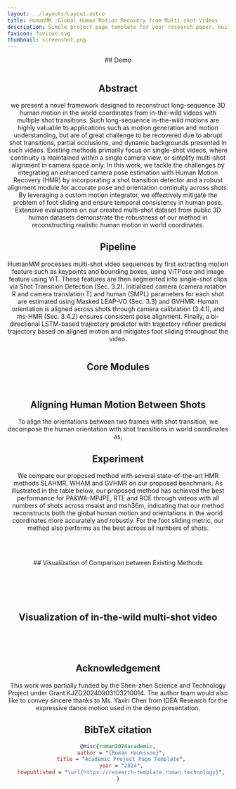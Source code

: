 ```yaml
---
layout: ../layouts/Layout.astro
title: HumanMM :Global Human Motion Recovery from Multi-shot Videos
description: Simple project page template for your research paper, built with Astro and Tailwind CSS
favicon: favicon.svg
thumbnail: screenshot.png
---
```











<Header
  title={frontmatter.title}
  authors={[
    {
      name: "Yuhong Zhang",
      url: "https://scholar.google.com/citations?user=oV7sxpYAAAAJ&hl=zh-CN",
      institution: "Tsinghua University",
      notes: ["*",],
    },
    {
      name: "Guanlin Wu",
      url: "https://guanlinwu123.github.io",
      institution: "Johns Hopkins University",
      notes: ["*",],
    },
    {
      name: "Ling-Hao Chen",
      url: "https://lhchen.top/",
      institution: "Tsinghua University, IDEA",
    },
    {
      name: "Zhuokai Zhao",
      url: "https://zhuokai-zhao.com/",
      institution: "University of Chicago",
    },
    {
      name: "Jing Lin",
      url: "https://jinglin7.github.io/",
      institution: "Tsinghua University",
    },
    {
      name: "Xiaoke Jiang",
      institution: "IDEA",
    },
    {
      name: "Jiamin Wu",
      institution: "IDEA",
    },
    {
      name: "Zhuoheng Li",
      institution: "HKU",
    },
    {
      name: "Hao Frank Yang",
      url: "https://www.haofrankyang.net",
      institution: "Johns Hopkins University",
    },
    {
      name: "Haoqian Wang",
      url: "https://www.sigs.tsinghua.edu.cn/whq_en/main.htm",
      institution: "Tsinghua University",
      notes: ["†"],
    },
    {
      name: "Lei Zhang",
      url: "https://www.leizhang.org/",
      institution: "IDEA",
      notes: ["†"],
    },
  ]}
  conference="CVPR 2025"
  notes={[
    {
      symbol: "*",
      text: "Equal Contribution",
    },
    {
      symbol: "†",
      text: "Corresponding Author",
    },
  ]}
  links={[
    {
      name: "arXiv",
      url: "",
      icon: "academicons:arxiv",
    },
    {
      name: "Dataset",
      url: "",
      icon: "academicons:arxiv",
    },
  ]}
  />





<HighlightedSection>
## Demo
<Figure
    caption="We present the first method capable of recovering globally consistent motion from multi-shot videos, maintaining cross-view motion coherence 
    across sequential video clips with continuous poses but varying camera angles. To support this task, we have constructed a dedicated benchmark containing 
    synchronized multi-view sequences. Our video demonstration showcases the proposed algorithm's performance through visual comparisons on both in-the-wild 
    footage and benchmark datasets."
  >
  <YouTubeVideo videoId="gG6QVITc82U" />
</Figure>
</HighlightedSection>
<Figure
    caption="Recovering a human motion from multi-shot videos. Top: We take two multi-shot table tennis game videos with shot transitions as input. We aim to recover two motions of two athletes (Long MA and Zhendong FAN) from two videos, respectively. The
first video is recorded by three shots (“①”, “②”, and “③” ), and the second one is recovered by two shots (“④” and “⑤” ). Bottom: We recover two motions (Long MA in green and Zhendong FAN in pink), different shots, and camera poses for each multi-shot video. The
recovered motion is aligned with the motion in the videos"
  >
    <Image source={teaser} altText="Pingpong." />
</Figure>
<HighlightedSection>

## Abstract

we present a novel framework designed to reconstruct long-sequence 3D human motion in the world coordinates from in-the-wild videos with multiple shot transitions. 
Such long-sequence in-the-wild motions are highly valuable to applications such as motion generation and motion understanding, but are of great challenge to be
recovered due to abrupt shot transitions, partial occlusions, and dynamic backgrounds presented in such videos. Existing methods primarily focus on single-shot videos,
where continuity is maintained within a single camera view, or simplify multi-shot alignment in camera space only. In this work, we tackle the challenges by integrating an enhanced camera pose estimation with Human Motion Recovery (HMR) by incorporating a shot transition detector and a robust alignment module for accurate pose and orientation continuity across shots. By leveraging a custom motion integrator, we effectively mitigate the problem of foot sliding and ensure temporal consistency in human pose. Extensive evaluations on our created multi-shot dataset from public 3D human datasets demonstrate the robustness of our method in reconstructing realistic human motion in world coordinates. 

</HighlightedSection>

## Pipeline

HumanMM processes multi-shot video sequences by first extracting motion feature such as keypoints and bounding boxes, using ViTPose and image feature using ViT. 
These features are then segmented into single-shot clips via Shot Transition Detection (Sec. 3.2). Initialized camera (camera rotation R and camera translation T) 
and human (SMPL) parameters for each shot are estimated using Masked LEAP-VO (Sec. 3.3) and GVHMR. Human orientation is aligned across shots through camera calibration
 (3.4.1), and ms-HMR (Sec. 3.4.2) ensures consistent pose alignment. Finally, a bi-directional LSTM-based trajectory predictor with trajectory refiner predicts trajectory based on aligned motion and mitigates foot sliding throughout the video.

<Figure
    caption="The System Overview of HumanMM."
  >
    <Image source={ms_pipeline} altText="Pingpong." />
</Figure>

## Core Modules

<TwoColumns>
  <Figure slot="left" caption="MS-HMR">
    <Image source={mshmr} altText="Pingpong." />
  </Figure>
  <Figure slot="right" caption="Orient Alignment Module">
    <Image source={oam} altText="Pingpong." />
  </Figure>
</TwoColumns>


<Figure>
  <YouTubeVideo slot="figure" videoId="8RB3PK8orVI" />
</Figure>

## Aligning Human Motion Between Shots

To align the orientations between two frames with shot transition, we decompose the human orientation with shot transitions in world 
coordinates as,

<LaTeX formula="\mathtt{R}(\Gamma_{\text{world}}) = \mathbf{R}_{\delta_{\text{cam}}} \mathtt{R}(\Gamma_{\text{view}})," />


## Experiment

We compare our proposed method with several state-of-the-art HMR methods SLAHMR, WHAM and GVHMR on our proposed benchmark. As illustrated in the table below, 
our proposed method has achieved the best performance for PA\&WA-MPJPE, RTE and ROE through videos with all numbers of shots across msaist and msh36m, indicating 
that our method reconstructs both the global human motion and orientations in the world coordinates more accurately and robustly. For the foot sliding metric, 
our method also performs as the best across all numbers of shots.
<Figure>
    <Image source={main_experiment} altText="exp1." />
</Figure>

<br />

<br />
## Visualization of Comparison between Existing Methods
<Figure
    caption=""
  >
    <Image source={compare_vis1} altText="exp1." />
</Figure>
<Figure
    caption=""
  >
    <Image source={compare_vis2} altText="exp1." />
</Figure>
<Figure
    caption=""
  >
    <Image source={compare_vis3} altText="exp1." />
</Figure>

<br />

## Visualization of in-the-wild multi-shot video
<br />
<Figure caption="">
  <Image source={case1} altText="exp1." style="width: 2000px;" />
</Figure>

<Figure caption="">
  <Image source={case2} altText="exp1." style="width: 2000px;" />
</Figure>

## Acknowledgement
This work was partially funded by the Shen-zhen Science and Technology Project under Grant KJZD20240903103210014. The author team would also like to convey sincere thanks to Ms. Yaxin Chen from
IDEA Research for the expressive dance motion used in the demo presentation.



## BibTeX citation

```bibtex
@misc{roman2024academic,
  author = "{Roman Hauksson}",
  title = "Academic Project Page Template",
  year = "2024",
  howpublished = "\url{https://research-template.roman.technology}",
}
```